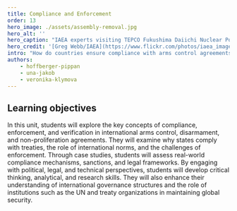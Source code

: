 ```yaml
---
title: Compliance and Enforcement
order: 13
hero_image: ./assets/assembly-removal.jpg
hero_alt: ''
hero_caption: "IAEA experts visiting TEPCO Fukushima Daiichi Nuclear Power Station on 27 November 2013 looked at the fuel assembly removal process in Reactor Unit 4."
hero_credit: '[Greg Webb/IAEA](https://www.flickr.com/photos/iaea_imagebank/11083488715/), CC BY-SA 2.0 '
intro: "How do countries ensure compliance with arms control agreements? This unit dives into the complexities of compliance, enforcement, verification, and international norms. The unit features real-world case studies and examines legal and political challenges related to arms control. It also explores global security dynamics and the role of institutions in ensuring compliance."
authors:
    - hoffberger-pippan
    - una-jakob
    - veronika-klymova
---
```


## Learning objectives

In this unit, students will explore the key concepts of compliance, enforcement, and verification in international arms control, disarmament, and non-proliferation agreements. They will examine why states comply with treaties, the role of international norms, and the challenges of enforcement. Through case studies, students will assess real-world compliance mechanisms, sanctions, and legal frameworks. By engaging with political, legal, and technical perspectives, students will develop critical thinking, analytical, and research skills. They will also enhance their understanding of international governance structures and the role of institutions such as the UN and treaty organizations in maintaining global security.
